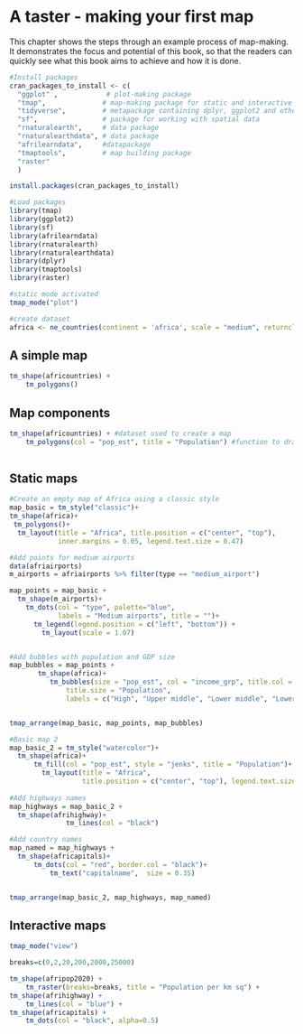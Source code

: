 # A taster - making your first map  {#taster} 

This chapter shows the steps through an example process of map-making. It demonstrates the focus and potential of this book, so that the readers can quickly see what this book aims to achieve and how it is done. 


```r
#Install packages
cran_packages_to_install <- c(
  "ggplot" ,            # plot-making package
  "tmap",              # map-making package for static and interactive maps
  "tidyverse",         # metapackage containing dplyr, ggplot2 and other packages
  "sf",                # package for working with spatial data
  "rnaturalearth",     # data package
  "rnaturalearthdata", # data package
  "afrilearndata",     #datapackage
  "tmaptools",         # map building package
  "raster"
  )

install.packages(cran_packages_to_install)
```

```r
#Load packages
library(tmap)
library(ggplot2)
library(sf)
library(afrilearndata)
library(rnaturalearth)
library(rnaturalearthdata)
library(dplyr)
library(tmaptools)
library(raster) 
```

```r
#static mode activated
tmap_mode("plot")

#create dataset
africa <- ne_countries(continent = 'africa', scale = "medium", returnclass = "sf")
```

## A simple map
```r
tm_shape(africountries) +
    tm_polygons()
```

## Map components
```r
tm_shape(africountries) + #dataset used to create a map
    tm_polygons(col = "pop_est", title = "Population") #function to draw polygons of the map, 'col' fills polygons based on the variable in the dataset, 'title' adjust the legend title
  
```

## Static maps
```r

#Create an empty map of Africa using a classic style
map_basic = tm_style("classic")+
tm_shape(africa)+
 tm_polygons()+
  tm_layout(title = "Africa", title.position = c("center", "top"), 
            inner.margins = 0.05, legend.text.size = 0.47)

#Add points for medium airports
data(afriairports)
m_airports = afriairports %>% filter(type == "medium_airport")

map_points = map_basic +
  tm_shape(m_airports)+
    tm_dots(col = "type", palette="blue", 
            labels = "Medium airports", title = "")+
      tm_legend(legend.position = c("left", "bottom")) +
        tm_layout(scale = 1.07)


#Add bubbles with population and GDP size
map_bubbles = map_points +
       tm_shape(africa)+
          tm_bubbles(size = "pop_est", col = "income_grp", title.col = "Income level",
              title.size = "Population", 
              labels = c("High", "Upper middle", "Lower middle", "Lower"))


tmap_arrange(map_basic, map_points, map_bubbles)

```

```r

#Basic map 2
map_basic_2 = tm_style("watercolor")+
  tm_shape(africa)+
      tm_fill(col = "pop_est", style = "jenks", title = "Population")+
        tm_layout(title = "Africa", 
                  title.position = c("center", "top"), legend.text.size = 0.50)
  
#Add highways names
map_highways = map_basic_2 +
  tm_shape(afrihighway)+
              tm_lines(col = "black")

#Add country names
map_named = map_highways +
  tm_shape(africapitals)+
      tm_dots(col = "red", border.col = "black")+ 
          tm_text("capitalname",  size = 0.35)


tmap_arrange(map_basic_2, map_highways, map_named)

```

## Interactive maps

```r
tmap_mode("view") 

breaks=c(0,2,20,200,2000,25000)

tm_shape(afripop2020) +
    tm_raster(breaks=breaks, title = "Population per km sq") +
tm_shape(afrihighway) +
    tm_lines(col = "blue") + 
tm_shape(africapitals) +
    tm_dots(col = "black", alpha=0.5)
```